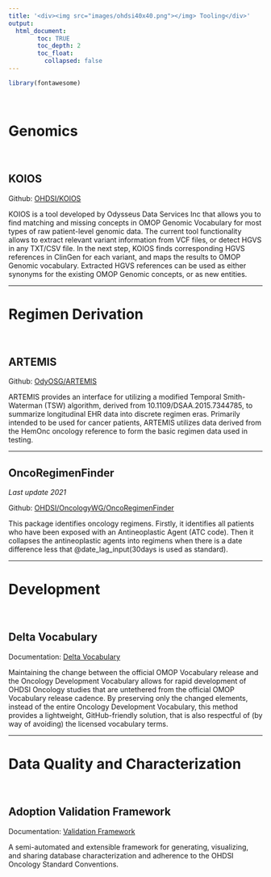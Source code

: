 ```yaml
---
title: '<div><img src="images/ohdsi40x40.png"></img> Tooling</div>'
output: 
  html_document:
        toc: TRUE
        toc_depth: 2
        toc_float:
          collapsed: false
---
```


```r
library(fontawesome)
```

<br>





# **Genomics**

<br>

## KOIOS

Github: [OHDSI/KOIOS](https://github.com/OHDSI/Koios)

KOIOS is a tool developed by Odysseus Data Services Inc that allows you to find matching and missing concepts in OMOP Genomic Vocabulary for most types of raw patient-level genomic data. The current tool functionality allows to extract relevant variant information from VCF files, or detect HGVS in any TXT/CSV file. In the next step, KOIOS finds corresponding HGVS references in ClinGen for each variant, and maps the results to OMOP Genomic vocabulary. Extracted HGVS references can be used as either synonyms for the existing OMOP Genomic concepts, or as new entities.


---

# **Regimen Derivation** 

<br>

## ARTEMIS 

Github: [OdyOSG/ARTEMIS](https://github.com/OdyOSG/ARTEMIS)

ARTEMIS provides an interface for utilizing a modified Temporal Smith-Waterman (TSW) algorithm, derived from 10.1109/DSAA.2015.7344785, to summarize longitudinal EHR data into discrete regimen eras. Primarily intended to be used for cancer patients, ARTEMIS utilizes data derived from the HemOnc oncology reference to form the basic regimen data used in testing.

---

## OncoRegimenFinder

*Last update 2021*

Github: [OHDSI/OncologyWG/OncoRegimenFinder](https://github.com/OHDSI/OncologyWG/tree/master/OncoRegimenFinder)

This package identifies oncology regimens. Firstly, it identifies all patients who have been exposed with an Antineoplastic Agent (ATC code). Then it collapses the antineoplastic agents into regimens when there is a date difference less that @date_lag_input(30days is used as standard).

---


# **Development**

<br>

## Delta Vocabulary

Documentation: [Delta Vocabulary](strategy.html#Delta_Vocabulary)

Maintaining the change between the official OMOP Vocabulary release and the Oncology Development Vocabulary allows for rapid development of OHDSI Oncology studies that are untethered from the official OMOP Vocabulary release cadence. By preserving only the changed elements, instead of the entire Oncology Development Vocabulary, this method provides a lightweight, GitHub-friendly solution, that is also respectful of (by way of avoiding) the licensed vocabulary terms.


---

# **Data Quality and Characterization**

<br>

## Adoption Validation Framework

Documentation: [Validation Framework](strategy.html#Validation_Framework)

A semi-automated and extensible framework for generating, visualizing, and sharing database characterization and adherence to the OHDSI Oncology Standard Conventions.



